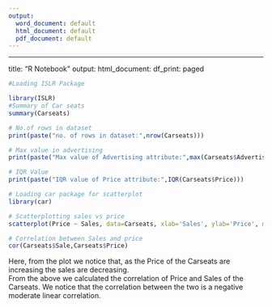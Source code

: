 ---
output:
  word_document: default
  html_document: default
  pdf_document: default
---
---
title: "R Notebook"
output:
  html_document:
    df_print: paged

```{r}
#Loading ISLR Package

library(ISLR)
#Summary of Car seats
summary(Carseats)

```
```{r}
# No.of rows in dataset
print(paste("no. of rows in dataset:",nrow(Carseats)))

# Max value in advertising
print(paste("Max value of Advertising attribute:",max(Carseats$Advertising)))

# IQR Value
print(paste("IQR value of Price attribute:",IQR(Carseats$Price)))

```

```{r}
# Loading car package for scatterplot
library(car)

# Scatterplotting sales vs price
scatterplot(Price ~ Sales, data=Carseats, xlab='Sales', ylab='Price', main='Sales vs Price')

# Correlation between Sales and price
cor(Carseats$Sale,Carseats$Price)
```
Here, from the plot we notice that, as the Price of the Carseats are increasing the sales are decreasing.\
From the above we calculated the correlation of Price and Sales of the Carseats. We notice that the correlation between the two is a negative moderate linear correlation.
